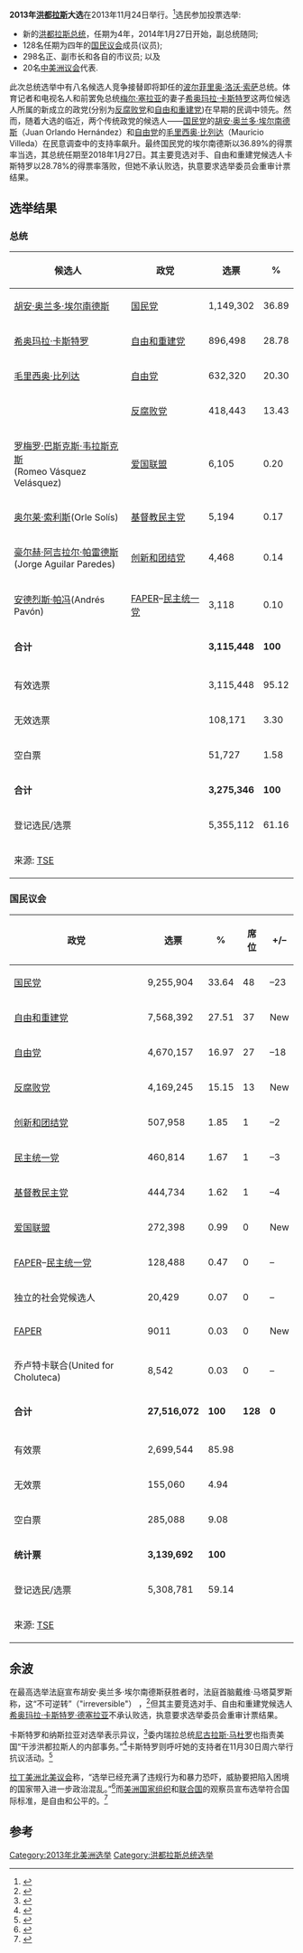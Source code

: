 {{Infobox Election
| election_name = 2013年[[洪都拉斯|洪都拉斯]]大选
| country = Honduras
| type = presidential
| ongoing = no
| previous_election = 2009年洪都拉斯大选
| previous_year = 2009
| next_election = 2017年洪都拉斯大选
| next_year = 2017
| election_date =  2013年11月24日

<!--        Hernández       -->
| image1 = [[File:Juan_Orlando_Hernández_Alvarado_no_Brasil.jpg|110x110px]]
| nominee1 = '''[[胡安·奥兰多·埃尔南德斯|胡安·奥兰多·埃尔南德斯]]'''
| party1 = 洪都拉斯国民党
| home_state1 =
| running_mate1 =
| states_carried1 =
| popular_vote1 = 1,149,302
| percentage1 = 36.89%

<!--          Castro       -->
| image2 = [[File:Xiomara_Castro_(August_07,_2007).jpg|110x110px]]
| nominee2 = [[希奥玛拉·卡斯特罗|希奥玛拉·卡斯特罗]]
| party2 = 自由和重建党
| home_state2 =
| running_mate2 =
| states_carried2 =
| popular_vote2 = 896,498
| percentage2 = 28.78%

<!--          Villeda       -->
| image4          = 
| nominee4        = [[毛里西奥·比列达|毛里西奥·比列达]]
| party4          = 洪都拉斯自由党
| home_state4     =
| running_mate4   =
| states_carried4 =
| popular_vote4   = 632,320
| percentage4     = 20.30%

<!--        Nasralla       -->
| image5 =
| nominee5 = {{le|萨尔瓦多·纳斯拉亚|Salvador Nasralla}}
| party5 = 反腐败党
| color5 = FFFF00
| home_state5 =
| running_mate5 =
| states_carried5 =
| popular_vote5 = 418,443
| percentage5 = 13.43%

| map_image =
| map_size =
| map_caption =
| title = 总统
| before_election = [[波尔菲里奥·洛沃|波尔菲里奥·洛沃·索萨]]
| before_party = 洪都拉斯国民党
| after_election = [[胡安·奥兰多·埃尔南德斯|胡安·奥兰多·埃尔南德斯]]
| after_party = 洪都拉斯国民党
}}
'''2013年[[洪都拉斯|洪都拉斯]]大选'''在2013年11月24日举行。<ref>{{cite web |author=Tribunal Supremo Electoral Honduras |url=http://www.tse.hn/web/sala_prensa/04092012_universidades_de_pais_apoyaran_al_TSE_para_realizacion_de_EG.html |title=Universidades de País Apoyaran al TSE para la Realización de las Elecciones Generales |publisher=http://www.tse.hn |date=04-09-2013 |accessdate=2013-04-16 |archive-date=2020-09-06 |archive-url=https://web.archive.org/web/20200906165123/http://www.tse.hn/web/sala_prensa/04092012_universidades_de_pais_apoyaran_al_TSE_para_realizacion_de_EG.html |dead-url=no }}</ref>选民参加投票选举: 
* 新的[[洪都拉斯总统|洪都拉斯总统]]，任期为4年，2014年1月27日开始，副总统随同;
* 128名任期为四年的[[洪都拉斯国民议会|国民议会]]成员(议员); 
* 298名正、副市长和各自的市议员; 以及 
* 20名[[中美洲议会|中美洲议会]]代表.

此次总统选举中有八名候选人竞争接替即将卸任的[[波尔菲里奥·洛沃|波尔菲里奥·洛沃·索萨]]总统。体育记者和电视名人{{le|萨尔瓦多·纳斯拉亚|Salvador Nasralla}}和前罢免总统[[曼努埃尔·塞拉亚|梅尔·塞拉亚]]的妻子[[希奥玛拉·卡斯特罗|希奥玛拉·卡斯特罗]]这两位候选人所属的新成立的政党(分别为[[反腐败党|反腐败党]]和[[自由和重建党|自由和重建党]])在早期的民调中领先。然而，随着大选的临近，两个传统政党的候选人——[[洪都拉斯国民党|国民党]]的[[胡安·奥兰多·埃尔南德斯|胡安·奥兰多·埃尔南德斯]]（Juan Orlando Hernández）和[[洪都拉斯自由党|自由党]]的[[毛里西奥·比列达|毛里西奥·比列达]]（Mauricio Villeda）在民意调查中的支持率飙升。最终国民党的埃尔南德斯以36.89%的得票率当选，其总统任期至2018年1月27日。其主要竞选对手、自由和重建党候选人卡斯特罗以28.78%的得票率落败，但她不承认败选，执意要求选举委员会重审计票结果。

==选举结果==

===总统===
{| class=wikitable style=text-align:right
!候选人
!政党
!选票
!%
|-
|align=left|[[胡安·奥兰多·埃尔南德斯|胡安·奥兰多·埃尔南德斯]]||align=left|[[洪都拉斯国民党|国民党]]||1,149,302||36.89
|-
|align=left|[[希奥玛拉·卡斯特罗|希奥玛拉·卡斯特罗]]||align=left|[[自由和重建党|自由和重建党]]||896,498||28.78
|-
|align=left|[[毛里西奥·比列达|毛里西奥·比列达]]||align=left|[[洪都拉斯自由党|自由党]]||632,320||20.30
|-
|align=left|{{le|萨尔瓦多·纳斯拉亚|Salvador Nasralla}}||align=left|[[反腐败党|反腐败党]]||418,443||13.43
|-
|align=left|[[罗梅罗·巴斯克斯·韦拉斯克斯|罗梅罗·巴斯克斯·韦拉斯克斯]]<br>(Romeo Vásquez Velásquez)||align=left|[[洪都拉斯爱国联盟|爱国联盟]]||6,105||0.20
|-
|align=left|[[奥尔莱·索利斯|奥尔莱·索利斯]](Orle Solís)||align=left|[[洪都拉斯基督教民主党|基督教民主党]]||5,194||0.17
|-
|align=left|[[豪尔赫·阿吉拉尔·帕雷德斯|豪尔赫·阿吉拉尔·帕雷德斯]]<br>(Jorge Aguilar Paredes)||align=left|[[创新和团结党|创新和团结党]]||4,468||0.14
|-
|align=left|[[安德烈斯·帕冯|安德烈斯·帕冯]](Andrés Pavón)||align=left|[[FAPER|FAPER]]–[[洪都拉斯民主统一党|民主统一党]]||3,118||0.10
|-
|align=left colspan=2|'''合计'''||'''3,115,448'''||'''100'''
|-
!colspan=4|
|-
|align=left colspan=2|有效选票||3,115,448||95.12
|-
|align=left colspan=2|无效选票||108,171||3.30
|-
|align=left colspan=2|空白票||51,727||1.58
|-
|align=left colspan=2|'''合计'''||'''3,275,346'''||'''100'''
|-
|align=left colspan=2|登记选民/选票||5,355,112||61.16
|-
|align=left colspan=4|来源: [https://web.archive.org/web/20131217132154/http://siede.tse.hn/app_dev.php/divulgacionmonitoreo/reporte-presidente TSE]
|}

===国民议会===
{| class=wikitable style=text-align:right
!政党
!选票
!%
!席位
!+/–
|-
|align=left|[[洪都拉斯国民党|国民党]]||9,255,904||33.64||48||–23
|-
|align=left|[[自由和重建党|自由和重建党]]||7,568,392||27.51||37||New
|-
|align=left|[[洪都拉斯自由党|自由党]]||4,670,157||16.97||27||–18
|-
|align=left|[[反腐败党|反腐败党]]||4,169,245||15.15||13||New
|-
|align=left|[[创新和团结党|创新和团结党]]||507,958||1.85||1||–2
|-
|align=left|[[洪都拉斯民主统一党|民主统一党]]||460,814||1.67||1||–3
|-
|align=left|[[洪都拉斯基督教民主党|基督教民主党]]||444,734||1.62||1||–4
|-
|align=left|[[洪都拉斯爱国联盟|爱国联盟]]||272,398||0.99||0||New
|-
|align=left|[[FAPER|FAPER]]–[[洪都拉斯民主统一党|民主统一党]]||128,488||0.47||0||–
|-
|align=left|独立的社会党候选人||20,429||0.07||0||–
|-
|align=left|[[FAPER|FAPER]]||9011||0.03||0||New
|-
|align=left|乔卢特卡联合(United for Choluteca)||8,542||0.03||0||–
|-
|align=left|'''合计'''||'''27,516,072'''||'''100'''||'''128'''||'''0'''
|-
!colspan=5|
|-
|align=left|有效票||2,699,544||85.98||rowspan=5 colspan=2|
|-
|align=left|无效票||155,060||4.94
|-
|align=left|空白票||285,088||9.08
|-
|align=left|'''统计票'''||'''3,139,692'''||'''100'''
|-
|align=left|登记选民/选票||5,308,781||59.14
|-
|align=left colspan=5|来源: [https://web.archive.org/web/20140403093833/http://siede.tse.hn/app_dev.php/divulgacionmonitoreo/reportes/reporte-integracion-diputados TSE]
|}

==余波==
在最高选举法庭宣布胡安·奥兰多·埃尔南德斯获胜者时，法庭首脑戴维·马塔莫罗斯称，这“不可逆转”（"irreversible"）
，<ref name=irreversible>{{cite web|url=http://www.aljazeera.com/news/americas/2013/11/polls-close-honduran-election-2013112511524737104.html|title=Hernandez lead 'irreversible' in Honduras|date=November 26, 2013|publisher=[[Al_Jazeera|Al Jazeera]]|accessdate=2013-11-26|archive-date=2020-09-06|archive-url=https://web.archive.org/web/20200906174535/https://www.aljazeera.com/news/americas/2013/11/polls-close-honduran-election-2013112511524737104.html|dead-url=no}}</ref>但其主要竞选对手、自由和重建党候选人[[希奥玛拉·卡斯特罗·德塞拉亚|希奥玛拉·卡斯特罗·德塞拉亚]]不承认败选，执意要求选举委员会重审计票结果。

卡斯特罗和纳斯拉亚对选举表示异议，<ref>{{cite web|url=http://www.washingtonpost.com/world/honduras-election-sparks-protests-competing-claims-of-victory-fraud/2013/11/25/4d15915e-55e1-11e3-bdbf-097ab2a3dc2b_story.html|title=Tension increases in Honduras, as election sparks competing claims of victory, fraud|date=November 25, 2013|publisher=[[The_Washington_Post|The Washington Post]]|accessdate=2013-11-28|archive-date=2020-04-17|archive-url=https://web.archive.org/web/20200417224931/https://www.washingtonpost.com/world/honduras-election-sparks-protests-competing-claims-of-victory-fraud/2013/11/25/4d15915e-55e1-11e3-bdbf-097ab2a3dc2b_story.html|dead-url=no}}</ref>委内瑞拉总统[[尼古拉斯·马杜罗|尼古拉斯·马杜罗]]也指责美国“干涉洪都拉斯人的内部事务。”<ref>{{cite web|url=http://venezuelanalysis.com/news/10193|title=Venezuela’s Maduro Rejects US "Intervention" in Honduras|date=November 26, 2013|publisher=[[Venezuelanalysis.com|Venezuelanalysis.com]]|accessdate=2013-11-28|archive-date=2013-12-05|archive-url=https://web.archive.org/web/20131205054749/http://venezuelanalysis.com/news/10193|dead-url=no}}</ref>卡斯特罗则呼吁她的支持者在11月30日周六举行抗议活动。<ref>{{cite web|url=http://edition.cnn.com/2013/11/27/world/americas/honduras-presidential-election/|title=Winner named in Honduras presidential vote; opposition vows protests|date=November 27, 2013|publisher=[[CNN|CNN]]|accessdate=2013-11-28|archive-date=2020-09-06|archive-url=https://web.archive.org/web/20200906180207/https://edition.cnn.com/2013/11/27/world/americas/honduras-presidential-election/|dead-url=no}}</ref>

[[拉丁美洲北美议会|拉丁美洲北美议会]]称，“选举已经充满了违规行为和暴力恐吓，威胁要把陷入困境的国家带入进一步政治混乱。”<ref>{{cite web|url=http://nacla.org/blog/2013/11/28/honduran-election-results-contested-international-observers|title=Honduran Election Results Contested by International Observers|date=November 28, 2013|publisher=[[North_American_Congress_on_Latin_America|North American Congress on Latin America]]|accessdate=2013-11-28|archive-date=2013-12-14|archive-url=https://web.archive.org/web/20131214232204/http://nacla.org/blog/2013/11/28/honduran-election-results-contested-international-observers|dead-url=no}}</ref>而[[美洲国家组织|美洲国家组织]]和[[联合国|联合国]]的观察员宣布选举符合国际标准，是自由和公平的。<ref>{{cite web|title=BBC News|url=http://www.bbc.co.uk/news/world-latin-america-25132240|publisher=BBC|accessdate=7 December 2013|archive-date=2020-11-28|archive-url=https://web.archive.org/web/20201128112253/https://www.bbc.co.uk/news/world-latin-america-25132240|dead-url=no}}</ref>

==参考==
{{reflist}}

{{洪都拉斯選舉}}
[[Category:2013年北美洲选举|Category:2013年北美洲选举]]
[[Category:洪都拉斯总统选举|Category:洪都拉斯总统选举]]